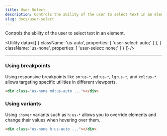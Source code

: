 ```yaml
---
title: User Select
description: Controls the ability of the user to select text in an element.
slug: docs/user-select
---
```


Controls the ability of the user to select text in an element.

<Utility
  data={[
    {
        className: 'us-auto',
        properties: [
            'user-select: auto;'
        ]
    },
    {
        className: 'us-none',
        properties: [
            'user-select: none;'
        ]
    }
  ]}
/>

---

### Using breakpoints

Using responsive breakpoints like `sm:us-*`, `md:us-*`, `lg:us-*`, and `xxl:us-*` allows targeting specific utilities in different viewports.

```html "md:us-auto"
<div class="us-none md:us-auto ..."></div>
```

### Using variants

Using `:hover` variants such as `h:us-*` allows you to override elements and change their values when hovering over them.

```html "h:us-auto"
<div class="us-none h:us-auto ..."></div>
```
